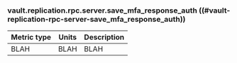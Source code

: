 ### vault.replication.rpc.server.save_mfa_response_auth ((#vault-replication-rpc-server-save_mfa_response_auth))

Metric type | Units | Description
----------- | ----- | -----------
BLAH     | BLAH    | BLAH